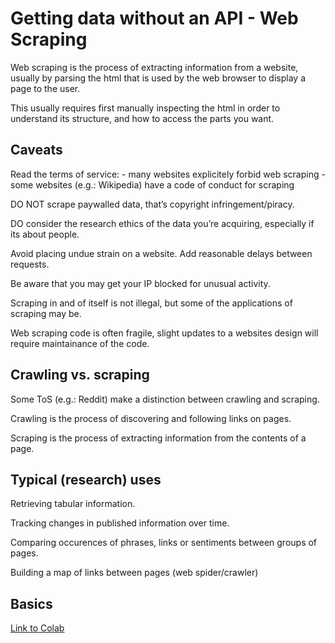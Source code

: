 # Getting data without an API - Web Scraping

Web scraping is the process of extracting information from a website, usually by parsing the html that is used by the web browser to display a page to the user.

This usually requires first manually inspecting the html in order to understand its structure, and how to access the parts you want.

## Caveats

Read the terms of service:
 - many websites explicitely forbid web scraping
 - some websites (e.g.: Wikipedia) have a code of conduct for scraping

DO NOT scrape paywalled data, that's copyright infringement/piracy.

DO consider the research ethics of the data you're acquiring, especially if its about people.

Avoid placing undue strain on a website. Add reasonable delays between requests.

Be aware that you may get your IP blocked for unusual activity.

Scraping in and of itself is not illegal, but some of the applications of scraping may be.

Web scraping code is often fragile, slight updates to a websites design will require maintainance of the code.

## Crawling vs. scraping

Some ToS (e.g.: Reddit) make a distinction between crawling and scraping.

Crawling is the process of discovering and following links on pages.

Scraping is the process of extracting information from the contents of a page.

## Typical (research) uses

Retrieving tabular information.

Tracking changes in published information over time.

Comparing occurences of phrases, links or sentiments between groups of pages.

Building a map of links between pages (web spider/crawler)

## Basics
[Link to Colab]()
